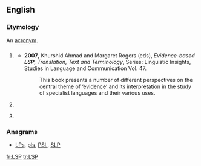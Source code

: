 ==English==
{{wikipedia|dab=LSP}}

===Etymology===
An [[acronym]].

==={{acronym-old|en}}===
{{en-acronym}}

# {{context|linguistics|lang=en}} {{acronym of|w:Language for specific purposes|Language for specific purposes|lang=en}}
#* '''2007''', Khurshid Ahmad and Margaret Rogers (eds), ''Evidence-based '''LSP''', Translation, Text and Terminology'', Series: Linguistic Insights, Studies in Language and Communication  Vol. 47.
#*: This book presents a number of different perspectives on the central theme of ‘evidence’ and its interpretation in the study of specialist languages and their various uses.
# {{context|physics|lang=en}} {{acronym of|lightest [[supersymmetric]] particle/partner|lang=en}}
# {{context|programming|lang=en}} {{acronym of|Liskov substitution principle|lang=en}} {{gloss|It is one of the [[SOLID]] programming principles.}}

===Anagrams===
* [[LPs#English|LPs]], [[pls#English|pls]], [[PSl.#English|PSl.]], [[SLP#English|SLP]]

[[fr:LSP]]
[[tr:LSP]]